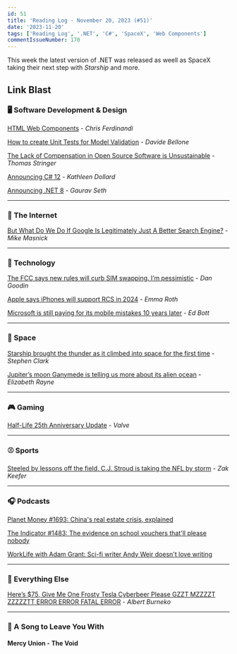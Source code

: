 ```yaml
---
id: 51
title: 'Reading Log - November 20, 2023 (#51)'
date: '2023-11-20'
tags: ['Reading Log', '.NET', 'C#', 'SpaceX', 'Web Components']
commentIssueNumber: 170
---
```


This week the latest version of .NET was released as weell as SpaceX taking their next step with *Starship* and more.

## Link Blast

### 🖥 Software Development & Design

[HTML Web Components](https://gomakethings.com/html-web-components/) - *Chris Ferdinandi*

[How to create Unit Tests for Model Validation](https://www.code4it.dev/csharptips/unit-test-model-validation/) - *Davide Bellone*

[The Lack of Compensation in Open Source Software is Unsustainable](https://trstringer.com/oss-compensation-broken/) - *Thomas Stringer*

[Announcing C# 12](https://devblogs.microsoft.com/dotnet/announcing-csharp-12/) - *Kathleen Dollard*

[Announcing .NET 8](https://devblogs.microsoft.com/dotnet/announcing-dotnet-8/) - *Gaurav Seth*

---

### 📡 The Internet

[But What Do We Do If Google Is Legitimately Just A Better Search Engine?](https://www.techdirt.com/2023/11/14/but-what-do-we-do-if-google-is-legitimately-just-a-better-search-engine/) - *Mike Masnick*

---

### 🔌 Technology

[The FCC says new rules will curb SIM swapping. I’m pessimistic](https://arstechnica.com/security/2023/11/the-fcc-says-new-rules-will-curb-sim-swapping-im-pessimistic/) - *Dan Goodin*

[Apple says iPhones will support RCS in 2024](https://www.theverge.com/2023/11/16/23964171/apple-iphone-rcs-support) - *Emma Roth*

[Microsoft is still paying for its mobile mistakes 10 years later](https://www.zdnet.com/article/microsoft-is-still-paying-for-its-mobile-mistakes-10-years-later/) - *Ed Bott*

---

### 🚀 Space

[Starship brought the thunder as it climbed into space for the first time](https://arstechnica.com/space/2023/11/spacex-can-celebrate-three-big-wins-after-second-starship-test-flight/) - *Stephen Clark*

[Jupiter’s moon Ganymede is telling us more about its alien ocean](https://arstechnica.com/science/2023/11/jupiters-moon-ganymede-is-telling-us-more-about-its-alien-ocean/) - *Elizabeth Rayne*

---

### 🎮 Gaming

[Half-Life 25th Anniversary Update](https://www.half-life.com/en/halflife25/) - *Valve*

---

### ⚾️ Sports

[Steeled by lessons off the field, C.J. Stroud is taking the NFL by storm](https://theathletic.com/5049098/2023/11/10/cj-stroud-bio-wiki-life-story/) - *Zak Keefer*

---

### 🎧 Podcasts

[Planet Money #1693: China's real estate crisis, explained](https://www.npr.org/2023/11/15/1197954635/chinas-real-estate-crisis-explained)

[The Indicator #1483: The evidence on school vouchers that'll please nobody](https://www.npr.org/2023/11/15/1197958305/school-vouchers-choice-learning)

[WorkLife with Adam Grant: Sci-fi writer Andy Weir doesn't love writing](https://podcasts.apple.com/us/podcast/sci-fi-writer-andy-weir-doesnt-love-writing/id1346314086?i=1000607234826)

---

### 🎒 Everything Else

[Here’s $75, Give Me One Frosty Tesla Cyberbeer Please GZZT MZZZZT ZZZZZTT ERROR ERROR FATAL ERROR](https://defector.com/heres-75-give-me-one-frosty-tesla-cyberbeer-please-gzzt-mzzzzt-zzzzztt-error-error-fatal-error) - *Albert Burneko*

---

### 🎵 A Song to Leave You With

#### Mercy Union - The Void

<YouTubeEmbed id="ZTCVqQBse-w" title="Mercy Union - The Void" />

